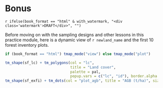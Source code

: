 
\newpage

# Bonus

`r ifelse(book_format == "html" & with_watermark, "<div class='watermark'>DRAFT</div>", "")`

Before moving on with the <txt-green>sampling designs</txt-green> and other lessons in this practice module, here is a dynamic view of ```r newland_name``` and the first 10 forest inventory plots.

```r

if (book_format == "html") tmap_mode("view") else tmap_mode("plot")

tm_shape(sf_lc) + tm_polygons(col = "lc", 
                              title = "Land cover",
                              palette = pal, 
                              popup.vars = c("lc", "id"), border.alpha = 0) +
tm_shape(sf_exfi) + tm_dots(col = "plot_agb", title = "AGB (t/ha)", size = 0.1)



```


<!-- End of intro to Newland -->